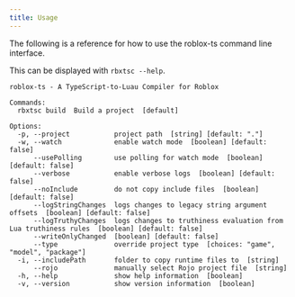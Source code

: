 ```yaml
---
title: Usage
---
```


The following is a reference for how to use the roblox-ts command line interface.

This can be displayed with `rbxtsc --help`.

```
roblox-ts - A TypeScript-to-Luau Compiler for Roblox

Commands:
  rbxtsc build  Build a project  [default]

Options:
  -p, --project           project path  [string] [default: "."]
  -w, --watch             enable watch mode  [boolean] [default: false]
      --usePolling        use polling for watch mode  [boolean] [default: false]
      --verbose           enable verbose logs  [boolean] [default: false]
      --noInclude         do not copy include files  [boolean] [default: false]
	  --logStringChanges  logs changes to legacy string argument offsets  [boolean] [default: false]
      --logTruthyChanges  logs changes to truthiness evaluation from Lua truthiness rules  [boolean] [default: false]
      --writeOnlyChanged  [boolean] [default: false]
      --type              override project type  [choices: "game", "model", "package"]
  -i, --includePath       folder to copy runtime files to  [string]
      --rojo              manually select Rojo project file  [string]
  -h, --help              show help information  [boolean]
  -v, --version           show version information  [boolean]
```
